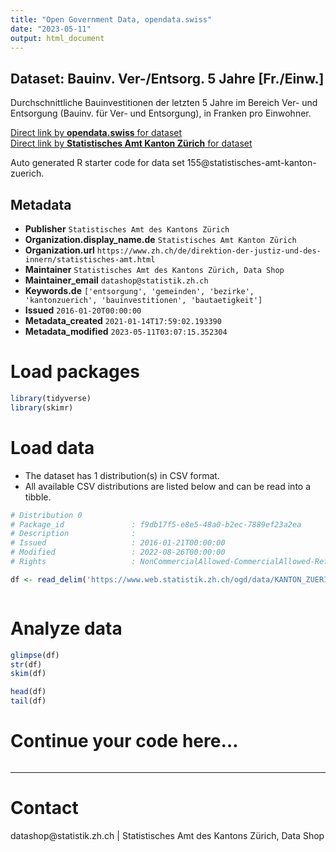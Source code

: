 ```yaml
---
title: "Open Government Data, opendata.swiss"
date: "2023-05-11"
output: html_document
---
```


## Dataset: Bauinv. Ver-/Entsorg. 5 Jahre [Fr./Einw.]

Durchschnittliche Bauinvestitionen der letzten 5 Jahre im Bereich Ver- und Entsorgung (Bauinv. für Ver- und Entsorgung), in Franken pro Einwohner.

[Direct link by **opendata.swiss** for dataset](https://opendata.swiss/de/dataset/bauinv-ver-entsorg-5-jahre-fr-einw)<br>
[Direct link by **Statistisches Amt Kanton Zürich** for dataset](https://www.zh.ch/de/politik-staat/gemeinden/gemeindeportraet.html)

Auto generated R starter code for data set 155@statistisches-amt-kanton-zuerich.

## Metadata

- **Publisher** `Statistisches Amt des Kantons Zürich`
- **Organization.display_name.de** `Statistisches Amt Kanton Zürich`
- **Organization.url** `https://www.zh.ch/de/direktion-der-justiz-und-des-innern/statistisches-amt.html`
- **Maintainer** `Statistisches Amt des Kantons Zürich, Data Shop`
- **Maintainer_email** `datashop@statistik.zh.ch`
- **Keywords.de** `['entsorgung', 'gemeinden', 'bezirke', 'kantonzuerich', 'bauinvestitionen', 'bautaetigkeit']`
- **Issued** `2016-01-20T00:00:00`
- **Metadata_created** `2021-01-14T17:59:02.193390`
- **Metadata_modified** `2023-05-11T03:07:15.352304`


# Load packages

```r

library(tidyverse)
library(skimr)

```

# Load data

-   The dataset has 1 distribution(s) in CSV format.
-   All available CSV distributions are listed below and can be read into a tibble.

```r

# Distribution 0
# Package_id               : f9db17f5-e8e5-48a0-b2ec-7889ef23a2ea
# Description              : 
# Issued                   : 2016-01-21T00:00:00
# Modified                 : 2022-08-26T00:00:00
# Rights                   : NonCommercialAllowed-CommercialAllowed-ReferenceRequired

df <- read_delim('https://www.web.statistik.zh.ch/ogd/data/KANTON_ZUERICH_177.csv')



```

# Analyze data

```r

glimpse(df)
str(df)
skim(df)

head(df)
tail(df)

```

# Continue your code here...

```r

```

------------------------------------------------------------------------

# Contact

datashop@statistik.zh.ch | Statistisches Amt des Kantons Zürich, Data Shop
